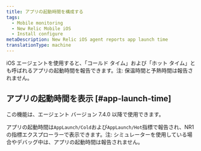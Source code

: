 ```yaml
---
title: アプリの起動時間を構成する
tags:
  - Mobile monitoring
  - New Relic Mobile iOS
  - Install configure
metaDescription: New Relic iOS agent reports app launch time
translationType: machine
---
```


iOS エージェントを使用すると、「コールド タイム」および「ホット タイム」とも呼ばれるアプリの起動時間を報告できます。注: 保温時間と予熱時間は報告されません。

## アプリの起動時間を表示 [#app-launch-time]

<Callout variant="important">
  この機能は、エージェント バージョン 7.4.0 以降で使用できます。
</Callout>

アプリの起動時間は`AppLaunch/Cold`および`AppLaunch/Hot`指標で報告され、NR1 の指標エクスプローラーで表示できます。注: シミュレーターを使用している場合やデバッグ中は、アプリの起動時間は報告されません。